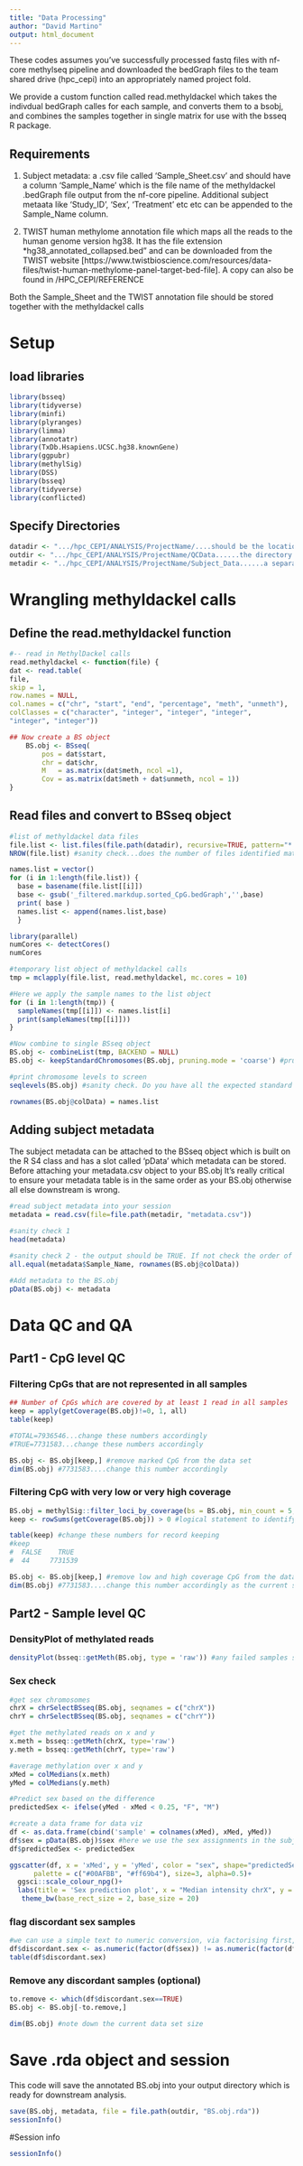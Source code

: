 ```yaml
---
title: "Data Processing"
author: "David Martino"
output: html_document
---
```


These codes assumes you've successfully processed fastq files with nf-core methylseq pipeline and downloaded the bedGraph files to the team shared drive (hpc_cepi) into an appropriately named project fold. 

We provide a custom function called read.methyldackel which takes the indivdual bedGraph calles for each sample, and converts them to a bsobj, and combines the samples together in single matrix for use with the bsseq R package. 

Requirements
------------
1. Subject metadata: a .csv file called 'Sample_Sheet.csv' and should have a column 'Sample_Name' which is the file name of the methyldackel .bedGraph file output from the nf-core pipeline. Additional subject metaata like 'Study_ID', 'Sex', 'Treatment' etc etc can be appended to the Sample_Name column.

2. TWIST human methylome annotation file which maps all the reads to the human genome version hg38. It has the file extension *hg38_annotated_collapsed.bed" and can be downloaded from the TWIST website [https://www.twistbioscience.com/resources/data-files/twist-human-methylome-panel-target-bed-file]. A copy can also be found in /HPC_CEPI/REFERENCE

Both the Sample_Sheet and the TWIST annotation file should be stored together with the methyldackel calls

# Setup
## load libraries
```r

library(bsseq)
library(tidyverse)
library(minfi)
library(plyranges)
library(limma)
library(annotatr)
library(TxDb.Hsapiens.UCSC.hg38.knownGene)
library(ggpubr)
library(methylSig)
library(DSS)
library(bsseq)
library(tidyverse)
library(conflicted)

```

## Specify Directories
```r
datadir <- ".../hpc_CEPI/ANALYSIS/ProjectName/....should be the location of methyldackel calls stored on the group drive"
outdir <- ".../hpc_CEPI/ANALYSIS/ProjectName/QCData......the directory where qc data outputs will go"
metadir <- "../hpc_CEPI/ANALYSIS/ProjectName/Subject_Data......a separate directory where subject information is stored"
```

# Wrangling methyldackel calls
## Define the read.methyldackel function
```r
#-- read in MethylDackel calls
read.methyldackel <- function(file) {
dat <- read.table(
file,
skip = 1,
row.names = NULL,
col.names = c("chr", "start", "end", "percentage", "meth", "unmeth"),
colClasses = c("character", "integer", "integer", "integer",
"integer", "integer"))

## Now create a BS object    
    BS.obj <- BSseq(
        pos = dat$start,
        chr = dat$chr,
        M   = as.matrix(dat$meth, ncol =1),
        Cov = as.matrix(dat$meth + dat$unmeth, ncol = 1))
}

```

## Read files and convert to BSseq object
```r

#list of methyldackel data files
file.list <- list.files(file.path(datadir), recursive=TRUE, pattern="*.bedGraph", full=TRUE) 
NROW(file.list) #sanity check...does the number of files identified match what you expect?

names.list = vector()
for (i in 1:length(file.list)) { 
  base = basename(file.list[[i]])
  base <- gsub('_filtered.markdup.sorted_CpG.bedGraph','',base)
  print( base ) 
  names.list <- append(names.list,base)
  }

library(parallel)
numCores <- detectCores()
numCores

#temporary list object of methyldackel calls
tmp = mclapply(file.list, read.methyldackel, mc.cores = 10)

#Here we apply the sample names to the list object
for (i in 1:length(tmp)) {
  sampleNames(tmp[[i]]) <- names.list[i]
  print(sampleNames(tmp[[i]]))
}

#Now combine to single BSseq object
BS.obj <- combineList(tmp, BACKEND = NULL)
BS.obj <- keepStandardChromosomes(BS.obj, pruning.mode = 'coarse') #pruning off mitochondrial reads and those mapping to non-standard contigs

#print chromosome levels to screen
seqlevels(BS.obj) #sanity check. Do you have all the expected standard chromosomes?

rownames(BS.obj@colData) = names.list
```

## Adding subject metadata

The subject metadata can be attached to the BSseq object which is built on the R S4 class and has a slot called 'pData' which metadata can be stored. Before attaching your metadata.csv object to your BS.obj It's really critical to ensure your metadata table is in the same order as your BS.obj otherwise all else downstream is wrong. 

```r
#read subject metadata into your session
metadata = read.csv(file=file.path(metadir, "metadata.csv"))

#sanity check 1
head(metadata)
```

```r
#sanity check 2 - the output should be TRUE. If not check the order of metadata and BS.obj and check the Sample_Name field exactly matches rownames of BS.obj
all.equal(metadata$Sample_Name, rownames(BS.obj@colData))
```

```r
#Add metadata to the BS.obj
pData(BS.obj) <- metadata
```

# Data QC and QA

## Part1 - CpG level QC
### Filtering CpGs that are not represented in all samples
```r
## Number of CpGs which are covered by at least 1 read in all samples
keep = apply(getCoverage(BS.obj)!=0, 1, all)
table(keep)

#TOTAL=7936546...change these numbers accordingly
#TRUE=7731583...change these numbers accordingly

BS.obj <- BS.obj[keep,] #remove marked CpG from the data set
dim(BS.obj) #7731583....change this number accordingly
```


### Filtering CpG with very low or very high coverage
```r

BS.obj = methylSig::filter_loci_by_coverage(bs = BS.obj, min_count = 5, max_count = 500) #sets CpGs outside min and max count to zeros in your data set
keep <- rowSums(getCoverage(BS.obj)) > 0 #logical statement to identify all the zeros

table(keep) #change these numbers for record keeping
#keep
#  FALSE    TRUE 
#  44     7731539  

BS.obj <- BS.obj[keep,] #remove low and high coverage CpG from the data set
dim(BS.obj) #7731583....change this number accordingly as the current size of the data set
```

## Part2 - Sample level QC

### DensityPlot of methylated reads

```r
densityPlot(bsseq::getMeth(BS.obj, type = 'raw')) #any failed samples should be obviously different from the rest
```

### Sex check
```r
#get sex chromosomes
chrX = chrSelectBSseq(BS.obj, seqnames = c("chrX"))
chrY = chrSelectBSseq(BS.obj, seqnames = c("chrY"))

#get the methylated reads on x and y
x.meth = bsseq::getMeth(chrX, type='raw')
y.meth = bsseq::getMeth(chrY, type='raw')

#average methylation over x and y
xMed = colMedians(x.meth)
yMed = colMedians(y.meth)

#Predict sex based on the difference
predictedSex <- ifelse(yMed - xMed < 0.25, "F", "M")

#create a data frame for data viz
df <- as.data.frame(cbind('sample' = colnames(xMed), xMed, yMed))
df$sex = pData(BS.obj)$sex #here we use the sex assignments in the subject metadata as 
df$predictedSex <- predictedSex
```


```r
ggscatter(df, x = 'xMed', y = 'yMed', color = "sex", shape="predictedSex",
      palette = c("#00AFBB", "#ff69b4"), size=3, alpha=0.5)+
  ggsci::scale_colour_npg()+
  labs(title = 'Sex prediction plot', x = "Median intensity chrX", y = "Median intensity chrY") + 
   theme_bw(base_rect_size = 2, base_size = 20)
```

### flag discordant sex samples
```r
#we can use a simple text to numeric conversion, via factorising first, to compare sex concordance
df$discordant.sex <- as.numeric(factor(df$sex)) != as.numeric(factor(df$predictedSex))
table(df$discordant.sex)
```

### Remove any discordant samples (optional)
```r
to.remove <- which(df$discordant.sex==TRUE)
BS.obj <- BS.obj[-to.remove,]

dim(BS.obj) #note down the current data set size
```


# Save .rda object and session

This code will save the annotated BS.obj into your output directory which is ready for downstream analysis.

```r

save(BS.obj, metadata, file = file.path(outdir, "BS.obj.rda"))
sessionInfo()

```

#Session info
```r
sessionInfo()
```
